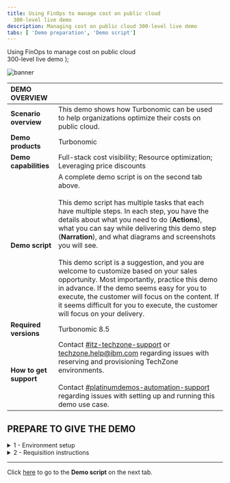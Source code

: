 ```yaml
---
title: Using FinOps to manage cost on public cloud
  300-level live demo
description: Managing cost on public cloud 300-level live demo
tabs: [ 'Demo preparation', 'Demo script']
---
```


  <span>
    Using FinOps to manage cost on public cloud <br/> 300-level live demo
  </span> );

![banner](./images/finops-300-prep-banner.jpg)

<span id="top"></span>

| DEMO OVERVIEW | |
| :--- | :--- |
| **Scenario overview** | This demo shows how Turbonomic can be used to help organizations optimize their costs on public cloud. |
| **Demo products** | Turbonomic |
| **Demo capabilities** | Full-stack cost visibility; Resource optimization; Leveraging price discounts |
| **Demo script** | A complete demo script is on the second tab above. <br/><br/> This demo script has multiple tasks that each have multiple steps. In each step, you have the details about what you need to do (**Actions**), what you can say while delivering this demo step (**Narration**), and what diagrams and screenshots you will see.<br/><br/>This demo script is a suggestion, and you are welcome to customize based on your sales opportunity. Most importantly, practice this demo in advance. If the demo seems easy for you to execute, the customer will focus on the content. If it seems difficult for you to execute, the customer will focus on your delivery. |
| **Required versions** | Turbonomic 8.5 |
| **How to get support** | Contact <a href="https://ibm-cloud.slack.com/archives/C0124J683GW" target="_blank" rel="noreferrer">#itz-techzone-support</a> or <a href="mailto:techzone.help@ibm.com">techzone.help@ibm.com</a> regarding issues with reserving and provisioning TechZone environments. <br/><br/> Contact <a href="https://ibm-cloud.slack.com/archives/C0216F39ACU" target="_blank" rel="noreferrer">#platinumdemos-automation-support</a> regarding issues with setting up and running this demo use case. |

## **PREPARE TO GIVE THE DEMO**

<details>

<summary>1 - Environment setup</summary>
<br/>

If it is your first time accessing the environment, you will need to request access. To do so, see **2 – Requisition instructions** below. Allow up to two business days to receive access.

<br/>

Log in to the demo environment: <br/>
• For IBMers, click <a href="https://sales1.demo.turbonomic.com/" target="_blank" rel="noreferrer">here</a> <br/>
• For Business Partners, click <a href="https://sales1.demo.turbonomic.com/" target="_blank" rel="noreferrer">here</a>

<br/>

No additional setup is needed.

<br/>

**[Go to top](#top)**

</details>

<details>

<summary>2 - Requisition instructions</summary>
<br/>

Two days before the demo, make sure you can access the environment: <br/>
• For IBMers, click <a href="https://sales1.demo.turbonomic.com/" target="_blank" rel="noreferrer">here</a> <br/>
• For Business Partners, click <a href="https://sales1.demo.turbonomic.com/" target="_blank" rel="noreferrer">here</a>

<br/>

**[Go to top](#top)**

</details>

***

Click [here](/300-watson-aiops-using-finops-to-manage-cost-on-public-cloud/demo-script) to go to the **Demo script** on the next tab.
